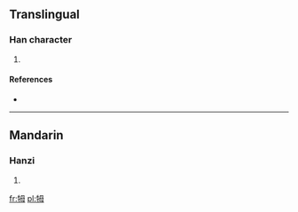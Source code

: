 ==Translingual==

===Han character===
{{Han char|rn=93|rad=牛|as=05|sn=9|four=2755<sub>0</sub>|canj=竹手田卜戈 (HQWYI)}}

# {{defn|Han|sort=牛05}}

====References====
* {{Han ref|kx=0700.040|dkj=19987|hdz=31808.100|uh=7273|ud=29299|bh=CFBC|bd=53180}}

----

==Mandarin==

===Hanzi===
{{cmn-hanzi|pin=[[mǔ]] ([[mu3]])|wg=mu<sup>3</sup>}}

# {{defn|Mandarin|sort=牛05}}

[[fr:牳]]
[[pl:牳]]